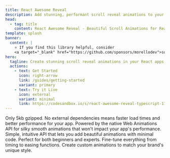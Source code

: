 ```yaml
---
title: React Awesome Reveal
description: Add stunning, performant scroll reveal animations to your React applications with zero dependencies. Simple to use, highly customizable, and optimized for performance.
head:
  - tag: title
    content: React Awesome Reveal - Beautiful Scroll Animations for React
template: splash
banner:
  content: |
    ⭐️ If you find this library helpful, consider
    <a target="_blank" href="https://github.com/sponsors/morellodev">supporting its development</a>.
hero:
  tagline: Create stunning scroll reveal animations in your React apps with just a few lines of code
  actions:
    - text: Get Started
      icon: right-arrow
      link: /guides/getting-started
      variant: primary
    - text: Try it Live
      icon: external
      variant: minimal
      link: https://codesandbox.io/s/react-awesome-reveal-typescript-177uom?file=/src/App.tsx
---
```



<CardGrid stagger>
  <Card title="Lightweight & Zero Dependencies" icon="puzzle">
    Only 5kb gzipped. No external dependencies means faster load times and better performance for your app.
  </Card>
  <Card title="Built for Performance" icon="rocket">
    Powered by the native Web Animations API for silky smooth animations that won't impact your app's performance.
  </Card>
  <Card title="Developer-Friendly" icon="star">
    Simple, intuitive API that lets you add beautiful animations with minimal code. Perfect for both beginners and experts.
  </Card>
  <Card title="Highly Customizable" icon="open-book">
    Fine-tune everything from timing to easing functions. Create custom animations to match your brand's unique style.
  </Card>
</CardGrid>
